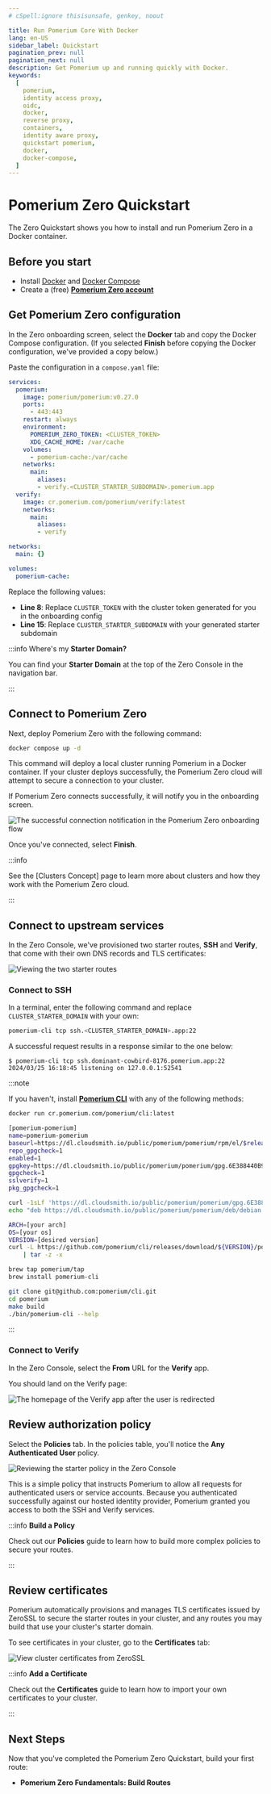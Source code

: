 ```yaml
---
# cSpell:ignore thisisunsafe, genkey, noout

title: Run Pomerium Core With Docker
lang: en-US
sidebar_label: Quickstart
pagination_prev: null
pagination_next: null
description: Get Pomerium up and running quickly with Docker.
keywords:
  [
    pomerium,
    identity access proxy,
    oidc,
    docker,
    reverse proxy,
    containers,
    identity aware proxy,
    quickstart pomerium,
    docker,
    docker-compose,
  ]
---
```



# Pomerium Zero Quickstart

The Zero Quickstart shows you how to install and run Pomerium Zero in a Docker container.

## Before you start

- Install [Docker](https://docs.docker.com/install/) and [Docker Compose](https://docs.docker.com/compose/install/)
- Create a (free) [**Pomerium Zero account**](https://console.pomerium.app/create-account)

## Get Pomerium Zero configuration

In the Zero onboarding screen, select the **Docker** tab and copy the Docker Compose configuration. (If you selected **Finish** before copying the Docker configuration, we've provided a copy below.)

Paste the configuration in a `compose.yaml` file:

```yaml title="compose.yaml" {8,15} showLineNumbers
services:
  pomerium:
    image: pomerium/pomerium:v0.27.0
    ports:
      - 443:443
    restart: always
    environment:
      POMERIUM_ZERO_TOKEN: <CLUSTER_TOKEN>
      XDG_CACHE_HOME: /var/cache
    volumes:
      - pomerium-cache:/var/cache
    networks:
      main:
        aliases:
        - verify.<CLUSTER_STARTER_SUBDOMAIN>.pomerium.app
  verify:
    image: cr.pomerium.com/pomerium/verify:latest
    networks:
      main:
        aliases:
        - verify

networks:
  main: {}

volumes:
  pomerium-cache:
```

Replace the following values:

- **Line 8**: Replace `CLUSTER_TOKEN` with the cluster token generated for you in the onboarding config
- **Line 15**: Replace `CLUSTER_STARTER_SUBDOMAIN` with your generated starter subdomain

:::info Where's my **Starter Domain?**

You can find your **Starter Domain** at the top of the Zero Console in the navigation bar.

:::


## Connect to Pomerium Zero

Next, deploy Pomerium Zero with the following command:

```bash
docker compose up -d
```

This command will deploy a local cluster running Pomerium in a Docker container. If your cluster deploys successfully, the Pomerium Zero cloud will attempt to secure a connection to your cluster.

If Pomerium Zero connects successfully, it will notify you in the onboarding screen.

![The successful connection notification in the Pomerium Zero onboarding flow](./img/quickstart/zero-quickstart-connection.png)

Once you've connected, select **Finish**.

:::info

See the [Clusters Concept] page to learn more about clusters and how they work with the Pomerium Zero cloud.

:::

## Connect to upstream services

In the Zero Console, we've provisioned two starter routes, **SSH** and **Verify**, that come with their own DNS records and TLS certificates:

![Viewing the two starter routes](./img/quickstart/pz-quickstart-routes.png)

### Connect to SSH

In a terminal, enter the following command and replace `CLUSTER_STARTER_DOMAIN` with your own:

```bash
pomerium-cli tcp ssh.<CLUSTER_STARTER_DOMAIN>.app:22
```

A successful request results in a response similar to the one below:

```shell-session
$ pomerium-cli tcp ssh.dominant-cowbird-8176.pomerium.app:22
2024/03/25 16:18:45 listening on 127.0.0.1:52541
```

:::note

If you haven't, install [**Pomerium CLI**](/docs/deploy/clients/pomerium-cli) with any of the following methods:

<Tabs>
<TabItem value="docker" label="Docker">

```bash
docker run cr.pomerium.com/pomerium/cli:latest
```

</TabItem>
<TabItem value="yum" label="Yum">

```bash
[pomerium-pomerium]
name=pomerium-pomerium
baseurl=https://dl.cloudsmith.io/public/pomerium/pomerium/rpm/el/$releasever/$basearch
repo_gpgcheck=1
enabled=1
gpgkey=https://dl.cloudsmith.io/public/pomerium/pomerium/gpg.6E388440B94E1407.key
gpgcheck=1
sslverify=1
pkg_gpgcheck=1
```

</TabItem>
<TabItem value="deb" label="Deb">

```bash
curl -1sLf 'https://dl.cloudsmith.io/public/pomerium/pomerium/gpg.6E388440B94E1407.key' | apt-key add -
echo "deb https://dl.cloudsmith.io/public/pomerium/pomerium/deb/debian buster main" > /etc/apt/sources.list.d/pomerium-pomerium.list
```

</TabItem>
<TabItem value="binaries" label="Binaries">

```bash
ARCH=[your arch]
OS=[your os]
VERSION=[desired version]
curl -L https://github.com/pomerium/cli/releases/download/${VERSION}/pomerium-cli-${OS}-${ARCH}.tar.gz \
    | tar -z -x
```

</TabItem>
<TabItem value="homebrew" label="Homebrew">

```bash
brew tap pomerium/tap
brew install pomerium-cli
```

</TabItem>
<TabItem value="source" label="Source">

```bash
git clone git@github.com:pomerium/cli.git
cd pomerium
make build
./bin/pomerium-cli --help
```

</TabItem>

</Tabs>

:::

### Connect to Verify

In the Zero Console, select the **From** URL for the **Verify** app.

You should land on the Verify page:

![The homepage of the Verify app after the user is redirected](./img/quickstart/pz-identity-verified.png)

## Review authorization policy

Select the **Policies** tab. In the policies table, you'll notice the **Any Authenticated User** policy.

![Reviewing the starter policy in the Zero Console](./img/quickstart/pz-quickstart-policy.png)

This is a simple policy that instructs Pomerium to allow all requests for authenticated users or service accounts. Because you authenticated successfully against our hosted identity provider, Pomerium granted you access to both the SSH and Verify services.

:::info **Build a Policy**

Check out our **Policies** guide to learn how to build more complex policies to secure your routes.

:::

## Review certificates

Pomerium automatically provisions and manages TLS certificates issued by ZeroSSL to secure the starter routes in your cluster, and any routes you may build that use your cluster's starter domain.

To see certificates in your cluster, go to the **Certificates** tab:

![View cluster certificates from ZeroSSL](./img/quickstart/cluster-certs.png)

:::info **Add a Certificate**

Check out the **Certificates** guide to learn how to import your own certificates to your cluster.

:::

## Next Steps

Now that you've completed the Pomerium Zero Quickstart, build your first route:

- **Pomerium Zero Fundamentals: Build Routes**
